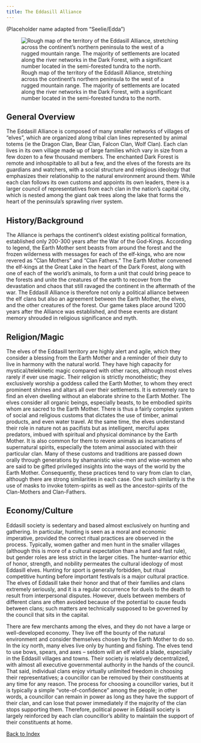 ```yaml
---
title: The Eddasill Alliance
---
```

(Placeholder name adapted from "Seelie/Edda")

![Rough map of the territory of the Eddasill Alliance, stretching across the continent's northern peninsula to the west of a rugged mountain range. The majority of settlements are located along the river networks in the Dark Forest, with a significant number located in the semi-forested tundra to the north.](/home/john/pictures/rpg/eddasill-rough-map.png)

## General Overview
The Eddasill Alliance is composed of many smaller networks of
villages of "elves", which are organized along tribal clan lines
represented by animal totems (ie the Dragon Clan, Bear Clan, Falcon
Clan, Wolf Clan). Each clan lives in its own village made up of
large families which vary in size from a few dozen to a few
thousand members. The enchanted Dark Forest is remote and
inhospitable to all but a few, and the elves of the forests are its
guardians and watchers, with a social structure and religious
ideology that emphasizes their relationship to the natural
environment around them. While each clan follows its own customs
and appoints its own leaders, there is a larger council of
representatives from each clan in the nation's capital city, which
is nested among the giant oak trees along the lake that forms the
heart of the peninsula's sprawling river system.

## History/Background
The Alliance is perhaps the continent's oldest existing political
formation, established only 200-300 years after the War
of the God-Kings. According to legend, the Earth Mother sent
beasts from around the forest and the frozen wilderness with
messages for each of the elf-kings, who are now revered as "Clan
Mothers" and "Clan Fathers." The Earth Mother convened the
elf-kings at the Great Lake in the heart of the Dark Forest, along
with one of each of the world's animals, to form a unit that could
bring peace to the forests and unite the creatures of the earth to
recover from the devastation and chaos that still ravaged the
continent in the aftermath of the war. The Eddasill Alliance is
therefore not only a political alliance between the elf clans but
also an agreement between the Earth Mother, the elves, and the
other creatures of the forest. Our game takes place around 1200
years after the Alliance was established, and these  events are
distant memory shrouded in religious significance and myth.

## Religion/Magic
The elves of the Eddasill territory are highly alert and agile,
which they consider a blessing from the Earth Mother and a
reminder of their duty to live in harmony with the natural world.
They have high capacity for mystical/telekinetic magic compared
with other races, although most elves rarely if ever use magic.
Their religion is strictly monotheistic; they exclusively worship a
goddess called the Earth Mother, to whom they erect prominent
shrines and altars all over their settlements. It is extremely rare
to find an elven dwelling without an elaborate shrine to the Earth
Mother. The elves consider all organic beings, especially beasts,
to be embodied spirits whom are sacred to the Earth Mother. There
is thus a fairly complex system of social and religious customs
that dictates the use of timber, animal products, and even water
travel. At the same time, the elves understand their role in nature
not as pacifists but as intelligent, merciful apex predators,
imbued with spiritual and physical dominance by the Earth Mother.
It is also common for them to revere animals as incarnations of
supernatural spirits, especially the totem animal associated with
their particular clan. Many of these customs and traditions are
passed down orally through generations by shamanistic wise-men and
wise-women who are said to be gifted privileged insights into the
ways of the world by the Earth Mother. Consequently, these
practices tend to vary from clan to clan, although there are strong
similarities in each case. One such similarity is the use of masks
to invoke totem-spirits as well as the ancestor-spirits of the
Clan-Mothers and Clan-Fathers.

## Economy/Culture
Eddasill society is sedentary and based almost exclusively on
hunting and gathering. In particular, hunting is seen as a moral
and economic imperative, provided the correct ritual practices are
observed in the process. Typically, women gather and men hunt in
the smaller villages (although this is more of a cultural
expectation than a hard and fast rule), but gender roles are less
strict in the larger cities. The hunter-warrior ethic of honor,
strength, and nobility permeates the cultural ideology of most
Eddasill elves. Hunting for sport is generally forbidden, but
ritual competitive hunting before important festivals is a major
cultural practice. The elves of Eddasill take their honor and that
of their families and clans extremely seriously, and it is a
regular occurrence for duels to the death to result from
interpersonal disputes. However, duels between members of different
clans are often avoided because of the potential to cause feuds
between clans; such matters are technically supposed to be governed
by the council that sits in the capital.

There are few merchants among the elves, and they do not have a
large or well-developed economy. They live off the bounty of the
natural environment and consider themselves chosen by the Earth
Mother to do so. In the icy north, many elves live only by hunting
and fishing. The elves tend to use bows, spears, and axes -- seldom
will an elf wield a blade, especially in the Eddasill villages and
towns. Their society is relatively decentralized, with almost all
executive governmental authority in the hands of the council. That
said, individual clans enjoy virtually unlimited freedom in
choosing their representatives; a councillor can be removed by
their constituents at any time for any reason. The process for
choosing a councillor varies, but it is typically a simple
"vote-of-confidence" among the people; in other words, a councillor
can remain in power as long as they have the support of their clan,
and can lose that power immediately if the majority of the clan
stops supporting them. Therefore, political power in Eddasill
society is largely reinforced by each clan councillor's ability to
maintain the support of their constituents at home.

[Back to Index](index.html)
